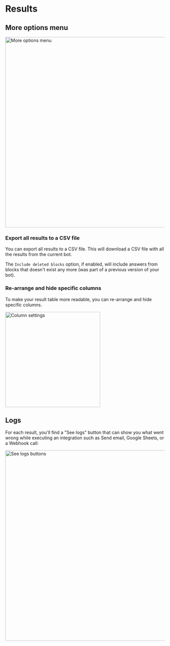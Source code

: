 # Results

## More options menu

<img src="/img/results/more-options.png" alt="More options menu" width="600" />

### Export all results to a CSV file

You can export all results to a CSV file. This will download a CSV file with all the results from the current bot.

The `Include deleted blocks` option, if enabled, will include answers from blocks that doesn't exist any more (was part of a previous version of your bot).

### Re-arrange and hide specific columns

To make your result table more readable, you can re-arrange and hide specific columns.

<img
  src="/img/results/columns-settings.png"
  alt="Column settings"
  width="300"
/>

## Logs

For each result, you'll find a "See logs" button that can show you what went wrong while executing an integration such as Send email, Google Sheets, or a Webhook call:

<img src="/img/results/logs-button.png" alt="See logs buttons" width="600" />
